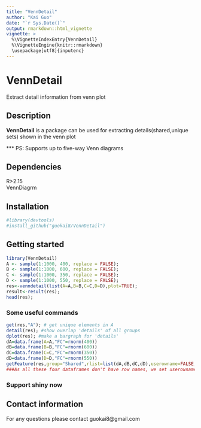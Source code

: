 ```yaml
---
title: "VennDetail"
author: "Kai Guo"
date: "`r Sys.Date()`"
output: rmarkdown::html_vignette
vignette: >
  %\VignetteIndexEntry{VennDetail}
  %\VignetteEngine{knitr::rmarkdown}
  \usepackage[utf8]{inputenc}
---
```


# VennDetail

Extract detail information from venn plot    

## Description

__VennDetail__ is a package can be used for extracting details(shared,unique sets) shown in the venn plot    

*** PS: Supports up to five-way Venn diagrams

## Dependencies

R>2.15  
VennDiagrm

## Installation
``` r
#library(devtools)    
#install_github("guokai8/VennDetail")
``` 
## Getting started
``` r
library(VennDetail)
A <- sample(1:1000, 400, replace = FALSE);
B <- sample(1:1000, 600, replace = FALSE);
C <- sample(1:1000, 350, replace = FALSE);
D <- sample(1:1000, 550, replace = FALSE);
res<-venndetail(list(A=A,B=B,C=C,D=D),plot=TRUE);
result<-result(res);
head(res);
```  
### Some useful commands
```  r
get(res,"A"); # get unique elements in A
detail(res); #show overlap 'details' of all groups
dplot(res); #make a bargraph for 'details'
dA=data.frame(A=A,"FC"=rnorm(400))
dB=data.frame(B=B,"FC"=rnorm(600))
dC=data.frame(C=C,"FC"=rnorm(350))
dD=data.frame(D=D,"FC"=rnorm(550))
getFeature(res,group="Shared",rlist=list(dA,dB,dC,dD),userowname=FALSE,gind=c("A","B","C","D"))
###As all these four dataframes don't have row names, we set userowname to be FALSE
``` 
### Support shiny now

## Contact information

For any questions please contact guokai8@gmail.com
